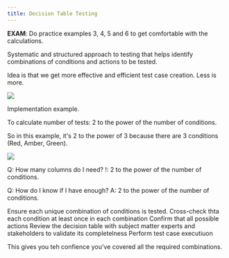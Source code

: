 ```yaml
---
title: Decision Table Testing
---
```


**EXAM**: Do practice examples 3, 4, 5 and 6 to get comfortable with the calculations.

Systematic and structured approach to testing that helps identify combinations of conditions and actions to be tested.

Idea is that we get more effective and efficient test case creation. Less is more.

![](/src/assets/images/decision-table-example.png)

Implementation example.

To calculate number of tests: 2 to the power of the number of conditions.

So in this example, it's 2 to the power of 3 because there are 3 conditions (Red, Amber, Green).

![](/src/assets/images/decision-table-real-world.png)


Q: How many columns do I need?
!: 2 to the power of the number of conditions.

Q: How do I know if I have enough?
A: 2 to the power of the number of conditions.

Ensure each unique combination of conditions is tested.
Cross-check thta each condition at least once in each combination
Confirm that all possible actions 
Review the decision table with subject matter experts and stakeholders to validate its completelness
Perform test case executiuon

This gives you teh confience you've covered all the required combinations.
